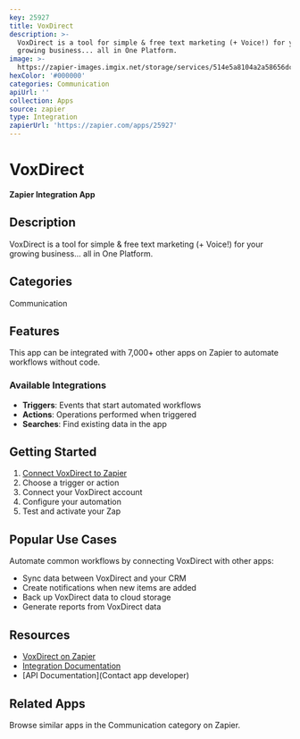 ```yaml
---
key: 25927
title: VoxDirect
description: >-
  VoxDirect is a tool for simple & free text marketing (+ Voice!) for your
  growing business... all in One Platform.
image: >-
  https://zapier-images.imgix.net/storage/services/514e5a8104a2a58656dc1c16bd69ef5d.png?auto=format%2Ccompress&ixlib=python-3.0.0&q=50
hexColor: '#000000'
categories: Communication
apiUrl: ''
collection: Apps
source: zapier
type: Integration
zapierUrl: 'https://zapier.com/apps/25927'
---
```

# VoxDirect

**Zapier Integration App**

## Description

VoxDirect is a tool for simple & free text marketing (+ Voice!) for your growing business... all in One Platform.

## Categories

Communication

## Features

This app can be integrated with 7,000+ other apps on Zapier to automate workflows without code.

### Available Integrations

- **Triggers**: Events that start automated workflows
- **Actions**: Operations performed when triggered
- **Searches**: Find existing data in the app

## Getting Started

1. [Connect VoxDirect to Zapier](https://zapier.com/apps/25927)
2. Choose a trigger or action
3. Connect your VoxDirect account
4. Configure your automation
5. Test and activate your Zap

## Popular Use Cases

Automate common workflows by connecting VoxDirect with other apps:

- Sync data between VoxDirect and your CRM
- Create notifications when new items are added
- Back up VoxDirect data to cloud storage
- Generate reports from VoxDirect data

## Resources

- [VoxDirect on Zapier](https://zapier.com/apps/25927)
- [Integration Documentation](https://zapier.com/apps/25927/integrations)
- [API Documentation](Contact app developer)

## Related Apps

Browse similar apps in the Communication category on Zapier.
